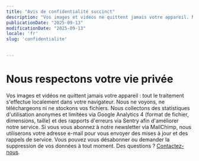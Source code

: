 ```yaml
---
title: "Avis de confidentialité succinct"
description: "Vos images et vidéos ne quittent jamais votre appareil. Nous collectons des statistiques d'utilisation anonymes et limitées via Google Analytics et des rapports d'erreurs via Sentry."
publicationDate: "2025-09-13"
modificationDate: "2025-09-13"
locale: 'fr'
slug: 'confidentialite'
     

---
```


# Nous respectons votre vie privée
Vos images et vidéos ne quittent jamais votre appareil : tout le traitement s'effectue localement dans votre navigateur. Nous ne voyons, ne téléchargeons ni ne stockons vos fichiers.
Nous collectons des statistiques d'utilisation anonymes et limitées via Google Analytics 4 (format de fichier, dimensions, taille) et des rapports d'erreurs via Sentry afin d'améliorer notre service. Si vous vous abonnez à notre newsletter via MailChimp, nous utiliserons votre adresse e-mail pour vous envoyer des mises à jour et des rappels de service. Vous pouvez vous désabonner ou demander la suppression de vos données à tout moment.
Des questions ? [Contactez-nous](https://github.com/damiarita/slingsite/issues).